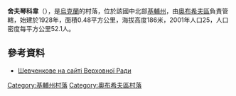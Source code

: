 {{coord|50|5|24|N|30|30|49|E|scale:30000|display=title}}

'''舍夫琴科韋'''（{{lang-uk|Шевченкове}}），是[[烏克蘭|烏克蘭]]的村落，位於該國中北部[[基輔州|基輔州]]，由[[奧布希夫區|奧布希夫區]]負責管轄，始建於1928年，面積0.48平方公里，海拔高度186米，2001年人口25，人口密度每平方公里52.1人。

==參考資料==
* [http://gska2.rada.gov.ua/pls/z7502/A005?rf7571=16199 Шевченкове на сайті Верховної Ради]{{dead link|date=2018年1月 |bot=InternetArchiveBot |fix-attempted=yes }}

{{DEFAULTSORT:Шевченкове}}
[[Category:基輔州村落|Category:基輔州村落]]
[[Category:奧布希夫區村落|Category:奧布希夫區村落]]


{{Kiev-geo-stub}}